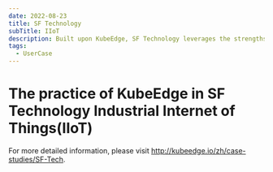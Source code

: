 ```yaml
---
date: 2022-08-23
title: SF Technology
subTitle: IIoT
description: Built upon KubeEdge, SF Technology leverages the strengths of IoT device onboarding and data processing to drive standardized operations and automated production, achieving efficient automation and benefit management.
tags:
  - UserCase
---
```


# The practice of KubeEdge in SF Technology Industrial Internet of Things(IIoT)

For more detailed information, please visit http://kubeedge.io/zh/case-studies/SF-Tech.